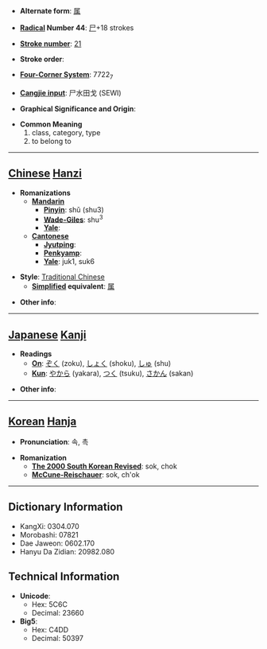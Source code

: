 * '''Alternate form''': [[属]]

* '''[[Wiktionary:Chinese radical index| Radical]] Number 44''': [[Wiktionary:Chinese radical index 尸|尸]]+18 strokes

* '''[[Wiktionary:Chinese total strokes index|Stroke number]]''': [[Wiktionary:Chinese total strokes index 21|21]]

* '''Stroke order''': 

* '''[[Wiktionary:Chinese four corner index|Four-Corner System]]''': 7722<sub>7</sub>

* '''[[Wiktionary:Chinese Cangjie index|Cangjie input]]''': 尸水田戈 (SEWI)

* '''Graphical Significance and Origin''': 

* '''Common Meaning'''
*#class, category, type
*# to belong to


----

== [[Chinese]] [[Hanzi]] ==

* '''Romanizations'''
** '''[[Mandarin]]'''
*** '''[[Pinyin]]''': shǔ (shu3)
*** '''[[Wade-Giles]]''': shu<sup>3</sup>
*** '''[[Yale]]''': 
** '''[[Cantonese]]'''
*** '''[[Jyutping]]''':
*** '''[[Penkyamp]]''': 
*** '''[[Yale]]''': juk1, suk6

* '''Style''': [[Traditional Chinese]] 
** '''[[Simplified Chinese|Simplified]] equivalent''': [[属]]

* '''Other info''': 

----

== [[Japanese]] [[Kanji]] ==

* '''Readings'''
** '''[[On]]''': [[ぞく]] (zoku), [[しょく]] (shoku), [[しゅ]] (shu)
** '''[[Kun]]''': [[やから]] (yakara), [[つく]] (tsuku), [[さかん]] (sakan)

* '''Other info''':  

----

== [[Korean]] [[Hanja]] ==

* '''Pronunciation''': 속, 촉

* '''Romanization'''
** '''[[The 2000 South Korean Revised Romanization|The 2000 South Korean Revised]]''': sok, chok
** '''[[McCune-Reischauer]]''': sok, ch'ok

----

== Dictionary Information ==

* KangXi: 0304.070
* Morobashi: 07821
* Dae Jaweon: 0602.170
* Hanyu Da Zidian: 20982.080

== Technical Information ==

* '''Unicode''':
** Hex: 5C6C
** Decimal: 23660
* '''Big5''':
** Hex: C4DD
** Decimal: 50397